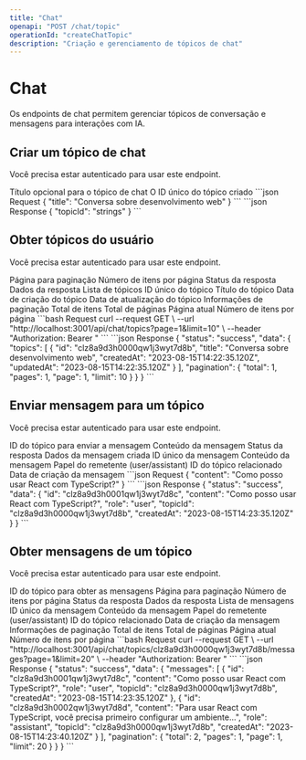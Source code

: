 ```yaml
---
title: "Chat"
openapi: "POST /chat/topic"
operationId: "createChatTopic"
description: "Criação e gerenciamento de tópicos de chat"
---
```


# Chat

Os endpoints de chat permitem gerenciar tópicos de conversação e mensagens para interações com IA.

## Criar um tópico de chat

<Tip>Você precisa estar autenticado para usar este endpoint.</Tip>

<ParamField body="title" type="string">
  Título opcional para o tópico de chat
</ParamField>

<ResponseField name="topicId" type="string">
  O ID único do tópico criado
</ResponseField>

<RequestExample>
```json Request
{
  "title": "Conversa sobre desenvolvimento web"
}
```
</RequestExample>

<ResponseExample>
```json Response
{
  "topicId": "strings"
}
```
</ResponseExample>

## Obter tópicos do usuário

<EndpointDetails path="/chat/topics" method="GET" />

<Tip>Você precisa estar autenticado para usar este endpoint.</Tip>

<ParamField query="page" type="integer" default="1">
  Página para paginação
</ParamField>

<ParamField query="limit" type="integer" default="10">
  Número de itens por página
</ParamField>

<ResponseField name="status" type="string">
  Status da resposta
</ResponseField>

<ResponseField name="data" type="object">
  Dados da resposta
  <Expandable title="Toggle data">
    <ResponseField name="topics" type="array">
      Lista de tópicos
      <Expandable title="Toggle topic">
        <ResponseField name="id" type="string">
          ID único do tópico
        </ResponseField>
        <ResponseField name="title" type="string">
          Título do tópico
        </ResponseField>
        <ResponseField name="createdAt" type="string">
          Data de criação do tópico
        </ResponseField>
        <ResponseField name="updatedAt" type="string">
          Data de atualização do tópico
        </ResponseField>
      </Expandable>
    </ResponseField>
    <ResponseField name="pagination" type="object">
      Informações de paginação
      <Expandable title="Toggle pagination">
        <ResponseField name="total" type="integer">
          Total de itens
        </ResponseField>
        <ResponseField name="pages" type="integer">
          Total de páginas
        </ResponseField>
        <ResponseField name="page" type="integer">
          Página atual
        </ResponseField>
        <ResponseField name="limit" type="integer">
          Número de itens por página
        </ResponseField>
      </Expandable>
    </ResponseField>
  </Expandable>
</ResponseField>

<RequestExample>
```bash Request
curl --request GET \
  --url "http://localhost:3001/api/chat/topics?page=1&limit=10" \
  --header "Authorization: Bearer <token>"
```
</RequestExample>

<ResponseExample>
```json Response
{
  "status": "success",
  "data": {
    "topics": [
      {
        "id": "clz8a9d3h0000qw1j3wyt7d8b",
        "title": "Conversa sobre desenvolvimento web",
        "createdAt": "2023-08-15T14:22:35.120Z",
        "updatedAt": "2023-08-15T14:22:35.120Z"
      }
    ],
    "pagination": {
      "total": 1,
      "pages": 1,
      "page": 1,
      "limit": 10
    }
  }
}
```
</ResponseExample>

## Enviar mensagem para um tópico

<EndpointDetails path="/chat/topics/:topicId/messages" method="POST" />

<Tip>Você precisa estar autenticado para usar este endpoint.</Tip>

<ParamField path="topicId" type="string" required>
  ID do tópico para enviar a mensagem
</ParamField>

<ParamField body="content" type="string" required>
  Conteúdo da mensagem
</ParamField>

<ResponseField name="status" type="string">
  Status da resposta
</ResponseField>

<ResponseField name="data" type="object">
  Dados da mensagem criada
  <Expandable title="Toggle data">
    <ResponseField name="id" type="string">
      ID único da mensagem
    </ResponseField>
    <ResponseField name="content" type="string">
      Conteúdo da mensagem
    </ResponseField>
    <ResponseField name="role" type="string">
      Papel do remetente (user/assistant)
    </ResponseField>
    <ResponseField name="topicId" type="string">
      ID do tópico relacionado
    </ResponseField>
    <ResponseField name="createdAt" type="string">
      Data de criação da mensagem
    </ResponseField>
  </Expandable>
</ResponseField>

<RequestExample>
```json Request
{
  "content": "Como posso usar React com TypeScript?"
}
```
</RequestExample>

<ResponseExample>
```json Response
{
  "status": "success",
  "data": {
    "id": "clz8a9d3h0001qw1j3wyt7d8c",
    "content": "Como posso usar React com TypeScript?",
    "role": "user",
    "topicId": "clz8a9d3h0000qw1j3wyt7d8b",
    "createdAt": "2023-08-15T14:23:35.120Z"
  }
}
```
</ResponseExample>

## Obter mensagens de um tópico

<EndpointDetails path="/chat/topics/:topicId/messages" method="GET" />

<Tip>Você precisa estar autenticado para usar este endpoint.</Tip>

<ParamField path="topicId" type="string" required>
  ID do tópico para obter as mensagens
</ParamField>

<ParamField query="page" type="integer" default="1">
  Página para paginação
</ParamField>

<ParamField query="limit" type="integer" default="20">
  Número de itens por página
</ParamField>

<ResponseField name="status" type="string">
  Status da resposta
</ResponseField>

<ResponseField name="data" type="object">
  Dados da resposta
  <Expandable title="Toggle data">
    <ResponseField name="messages" type="array">
      Lista de mensagens
      <Expandable title="Toggle message">
        <ResponseField name="id" type="string">
          ID único da mensagem
        </ResponseField>
        <ResponseField name="content" type="string">
          Conteúdo da mensagem
        </ResponseField>
        <ResponseField name="role" type="string">
          Papel do remetente (user/assistant)
        </ResponseField>
        <ResponseField name="topicId" type="string">
          ID do tópico relacionado
        </ResponseField>
        <ResponseField name="createdAt" type="string">
          Data de criação da mensagem
        </ResponseField>
      </Expandable>
    </ResponseField>
    <ResponseField name="pagination" type="object">
      Informações de paginação
      <Expandable title="Toggle pagination">
        <ResponseField name="total" type="integer">
          Total de itens
        </ResponseField>
        <ResponseField name="pages" type="integer">
          Total de páginas
        </ResponseField>
        <ResponseField name="page" type="integer">
          Página atual
        </ResponseField>
        <ResponseField name="limit" type="integer">
          Número de itens por página
        </ResponseField>
      </Expandable>
    </ResponseField>
  </Expandable>
</ResponseField>

<RequestExample>
```bash Request
curl --request GET \
  --url "http://localhost:3001/api/chat/topics/clz8a9d3h0000qw1j3wyt7d8b/messages?page=1&limit=20" \
  --header "Authorization: Bearer <token>"
```
</RequestExample>

<ResponseExample>
```json Response
{
  "status": "success",
  "data": {
    "messages": [
      {
        "id": "clz8a9d3h0001qw1j3wyt7d8c",
        "content": "Como posso usar React com TypeScript?",
        "role": "user",
        "topicId": "clz8a9d3h0000qw1j3wyt7d8b",
        "createdAt": "2023-08-15T14:23:35.120Z"
      },
      {
        "id": "clz8a9d3h0002qw1j3wyt7d8d",
        "content": "Para usar React com TypeScript, você precisa primeiro configurar um ambiente...",
        "role": "assistant",
        "topicId": "clz8a9d3h0000qw1j3wyt7d8b",
        "createdAt": "2023-08-15T14:23:40.120Z"
      }
    ],
    "pagination": {
      "total": 2,
      "pages": 1,
      "page": 1,
      "limit": 20
    }
  }
}
```
</ResponseExample>
